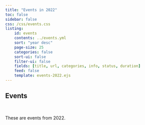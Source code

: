```yaml
---
title: "Events in 2022"
toc: false
sidebar: false
css: /css/events.css
listing:
    id: events
    contents: ../events.yml 
    sort: "year desc"
    page-size: 25
    categories: false
    sort-ui: false
    filter-ui: false
    fields: [title, url, categories, info, status, duration]
    feed: false
    template: events-2022.ejs
---
```


:::{.column-body-outset}

# Events

<p>&nbsp;</p>

These are events from 2022.

<!-- These events are made possible with extraordinary support from student volunteers, administrative staff, colleagues from the discipline, and funding agencies. The nature of my involvement in these events is revealed by hovering on <i class="bi bi-robot"></i> :) -->

<p>&nbsp;</p>

::: {#events}
:::

:::
